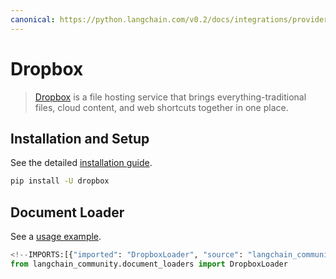 ```yaml
---
canonical: https://python.langchain.com/v0.2/docs/integrations/providers/dropbox/
---
```


# Dropbox

> [Dropbox](https://en.wikipedia.org/wiki/Dropbox) is a file hosting service that brings everything-traditional
files, cloud content, and web shortcuts together in one place.

## Installation and Setup

See the detailed [installation guide](/docs/integrations/document_loaders/dropbox#prerequisites).

```bash
pip install -U dropbox
```

## Document Loader

See a [usage example](/docs/integrations/document_loaders/dropbox).

```python
<!--IMPORTS:[{"imported": "DropboxLoader", "source": "langchain_community.document_loaders", "docs": "https://api.python.langchain.com/en/latest/document_loaders/langchain_community.document_loaders.dropbox.DropboxLoader.html", "title": "Dropbox"}]-->
from langchain_community.document_loaders import DropboxLoader
```